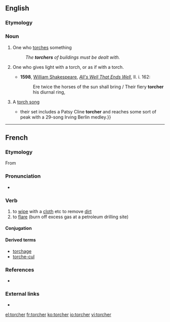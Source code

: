 ==English==

===Etymology===
{{suffix|torch|er|lang=en}}

===Noun===
{{en-noun}}

# One who [[torch]]es something
#: ''The '''torchers''' of buildings must be dealt with.''
# {{context|obsolete|lang=en}} One who gives light with a torch, or as if with a torch.
#* '''1598''', [[w: William Shakespeare|William Shakespeare]], ''[[s: All's Well That Ends Well|All's Well That Ends Well]]'', II. i. 162:
#*: Ere twice the horses of the sun shall bring / Their fiery '''torcher''' his diurnal ring,
# {{context|music|lang=en}} A [[torch song]]
#* {{quote-news|1988|August 26|Neil Tesser|Montgomery, Plant & Stritch|Chicago Reader|url=https://securesite.chireader.com/cgi-bin/Archive/abridged2.bat?path=1988/880826/MNTGMRY
|passage={{...}} their set includes a Patsy Cline '''torcher''' and reaches some sort of peak with a 29-song Irving Berlin medley.}}

----

==French==

===Etymology===
From {{etyl|la|fr}} {{term|torqueō||twist, turn|lang=la}}

===Pronunciation===
* {{IPA|/tɔʁ.ʃe/|lang=fr}}

===Verb===
{{fr-verb}}

# to [[wipe]] with a [[cloth]] etc to remove [[dirt]]
# to [[flare]] (burn off excess gas at a petroleum drilling site)

====Conjugation====
{{fr-conj-er|torch|avoir}}

====Derived terms====
* [[torchage]]
* [[torche-cul]]

===References===
* {{R:NPLarousse}}

===External links===
* {{R:TLFi}}

[[el:torcher]]
[[fr:torcher]]
[[ko:torcher]]
[[io:torcher]]
[[vi:torcher]]